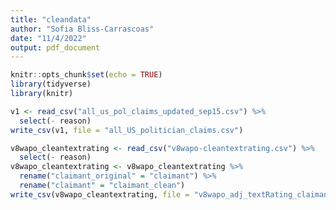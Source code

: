 ```yaml
---
title: "cleandata"
author: "Sofia Bliss-Carrascoas"
date: "11/4/2022"
output: pdf_document
---
```


```r
knitr::opts_chunk$set(echo = TRUE)
library(tidyverse)
library(knitr)
```

```r
v1 <- read_csv("all_us_pol_claims_updated_sep15.csv") %>%
  select(- reason)
write_csv(v1, file = "all_US_politician_claims.csv")
```

```r
v8wapo_cleantextrating <- read_csv("v8wapo-cleantextrating.csv") %>%
  select(- reason)
v8wapo_cleantextrating <- v8wapo_cleantextrating %>%
  rename("claimant_original" = "claimant") %>%
  rename("claimant" = "claimant_clean") 
write_csv(v8wapo_cleantextrating, file = "v8wapo_adj_textRating_claimant.csv")
```


